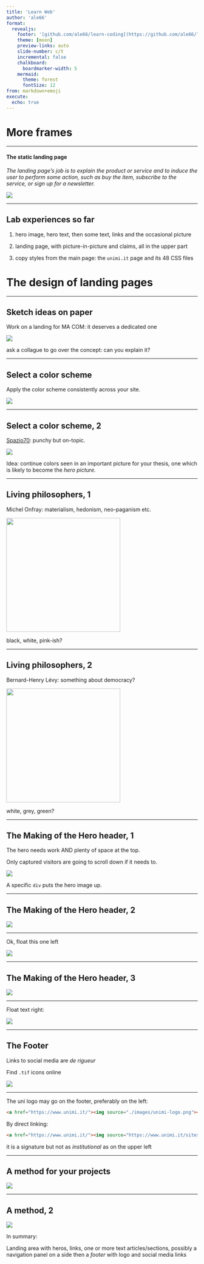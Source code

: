 ```yaml
---
title: 'Learn Web'
author: 'ale66'
format: 
  revealjs:
    footer: '[github.com/ale66/learn-coding](https://github.com/ale66/learn-coding)&nbsp;&nbsp;&nbsp;'
    theme: [moon]
    preview-links: auto
    slide-number: c/t
    incremental: false
    chalkboard: 
      boardmarker-width: 5
    mermaid:
      theme: forest
      fontSize: 12
from: markdown+emoji
execute:
  echo: true
---
```


# More frames

---

#### The static landing page

*The landing page's job is to explain the product or service and to induce the user to perform some action, such as buy the item, subscribe to the service, or sign up for a newsletter.*

![](./images/10-spazio70.png)

---

## Lab experiences so far

1. hero image, hero text, then some text, links and the occasional picture

2. landing page, with picture-in-picture and claims, all in the upper part

3. copy styles from the main page: the `unimi.it` page and its 48 CSS files


# The design of landing pages

---

## Sketch ideas on paper  

Work on a landing for MA COM: it deserves a dedicated one

![](./images/10-sketch.png)

ask a collague to go over the concept: can you explain it?


---

## Select a color scheme

Apply the color scheme consistently across your site.

![](./images/10-color-scheme.png)


---

## Select a color scheme, 2


[Spazio70](https://spazio70.com/il-progetto-spazio70/): punchy but on-topic.

![](./images/10-color-scheme-2.png)

Idea: continue colors seen in an important picture for your thesis, one which is likely to become the *hero picture.*


---

## Living philosophers, 1

Michel Onfray: materialism, hedonism, neo-paganism etc.

[![](https://upload.wikimedia.org/wikipedia/commons/thumb/6/6b/Michel_Onfray_no_Fronteiras_do_Pensamento_Santa_Catarina_2012_%288212742449%29.jpg/440px-Michel_Onfray_no_Fronteiras_do_Pensamento_Santa_Catarina_2012_%288212742449%29.jpg){height="300"}](https://en.wikipedia.org/wiki/Michel_Onfray)

black, white, pink-ish?

---

## Living philosophers, 2

Bernard-Henry Lévy: something about democracy?

[![](https://cdn.britannica.com/65/172765-050-C13C9CFC/philosopher-French-Bernard-Henri-Levy.jpg){height="300"}](https://www.britannica.com/biography/Bernard-Henri-Levy)

white, grey, green?


---

## The Making of the Hero header, 1

The hero needs work AND plenty of space at the top.

Only captured visitors are going to scroll down if it needs to.

![](./images/10-hero.png)

A specific `div` puts the hero image up.


---

## The Making of the Hero header, 2

![](./images/10-hero-2.png)


---

Ok, float this one left

![](./images/10-hero-2b.png)


---

## The Making of the Hero header, 3

![](./images/10-hero-3.png)


---

Float text right:

![](./images/10-hero-3b.png)

---

## The Footer

Links to social media are *de rigueur*

Find ``.tif`` icons online

![](./images/10-footer.png)


---

The uni logo may go on the footer, preferably on the left: 

```html
<a href="https://www.unimi.it/"><img source="./images/unimi-logo.png"></a>
```
By direct linking:

```html
<a href="https://www.unimi.it/"><img source="https://www.unimi.it/sites/default/files/2019-05/LogoFooter_a9f0c3692bf29c71609e5f204522c5d4_0.png"></a>
```

it is a signature but not as *institutional* as on the upper left




---

## A method for your projects

![](./images/10-summary.png)


---

## A method, 2

![](./images/10-summary.png)

In summary:

Landing area with heros, links, one or more text articles/sections, possibly a navigation panel on a side then a *footer* with logo and social media links

